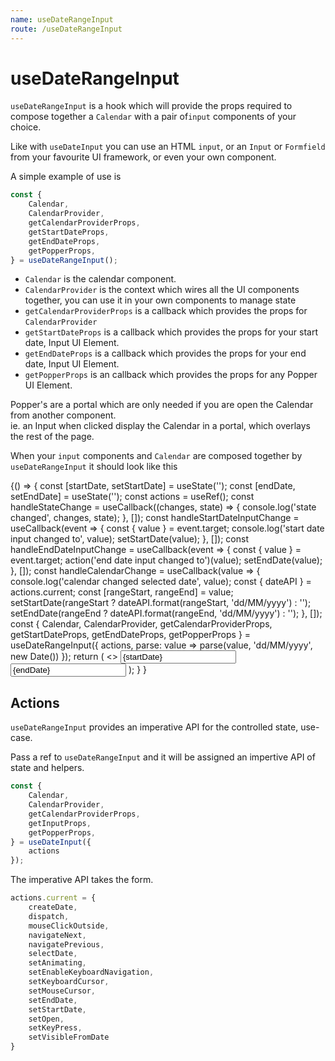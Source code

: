 ```yaml
---
name: useDateRangeInput
route: /useDateRangeInput
---
```


# useDateRangeInput

`useDateRangeInput` is a hook which will provide the props required to compose together a `Calendar`
with a pair of`input` components of your choice.

Like with `useDateInput` you can use an HTML `input`, or an `Input` or `Formfield` from your favourite UI framework, or even your own component.

A simple example of use is

```javascript
const {
    Calendar,
    CalendarProvider,
    getCalendarProviderProps,
    getStartDateProps,
    getEndDateProps,
    getPopperProps,
} = useDateRangeInput();
```  

- `Calendar` is the calendar component.
- `CalendarProvider` is the context which wires all the UI components together, you can use it in your own components
to manage state
-  `getCalendarProviderProps` is a callback which provides the props for `CalendarProvider`
-  `getStartDateProps` is a callback which provides the props for your start date, Input UI Element.
-  `getEndDateProps` is a callback which provides the props for your end date, Input UI Element.
-  `getPopperProps` is an callback which provides the props for any Popper UI Element.  

Popper's are a portal which are only needed if you are open the Calendar from another component.   
ie. an Input when clicked display the Calendar in a portal, which overlays the rest of the page.  

When your `input` components and `Calendar` are composed together by `useDateRangeInput` it should look like this

<Playground >
{() => {
    const [startDate, setStartDate] = useState('');
    const [endDate, setEndDate] = useState('');
    const actions = useRef();
    const handleStateChange = useCallback((changes, state) => {
        console.log('state changed', changes, state);
    }, []);
    const handleStartDateInputChange = useCallback(event => {
        const { value } = event.target;
        console.log('start date input changed to', value);
        setStartDate(value);
    }, []);
    const handleEndDateInputChange = useCallback(event => {
        const { value } = event.target;
        action('end date input changed to')(value);
        setEndDate(value);
    }, []);
    const handleCalendarChange = useCallback(value => {
        console.log('calendar changed selected date', value);
        const { dateAPI } = actions.current;
        const [rangeStart, rangeEnd] = value;
        setStartDate(rangeStart ? dateAPI.format(rangeStart, 'dd/MM/yyyy') : '');
        setEndDate(rangeEnd ? dateAPI.format(rangeEnd, 'dd/MM/yyyy') : '');
    }, []);
    const {
        Calendar,
        CalendarProvider,
        getCalendarProviderProps,
        getStartDateProps,
        getEndDateProps,
        getPopperProps
    } = useDateRangeInput({
        actions,
        parse: value => parse(value, 'dd/MM/yyyy', new Date())
    });
    return (
        <>
            <input
                {...getStartDateProps({ onChange: handleStartDateInputChange })}
                value={startDate}
            />
            <input {...getEndDateProps({ onChange: handleEndDateInputChange })} value={endDate} />
            <CalendarProvider
                {...getCalendarProviderProps({
                    adapter: dateAdapter,
                    numOfColumns: 3,
                    numOfVisibleMonths: 6,
                    onCalendarChange: handleCalendarChange,
                    onStateChange: handleStateChange
                })}
            >
                <Popper {...getPopperProps()}>
                    <Calendar />
                </Popper>
            </CalendarProvider>
        </>
    );
}
}
</Playground>

## Actions 

`useDateRangeInput` provides an imperative API for the controlled state, use-case.

Pass a ref to `useDateRangeInput` and it will be assigned an impertive API of state and helpers.

```javascript
const {
    Calendar,
    CalendarProvider,
    getCalendarProviderProps,
    getInputProps,
    getPopperProps,
} = useDateInput({
    actions
});
```

The imperative API takes the form.

```javascript
actions.current = {
    createDate, 
    dispatch,
    mouseClickOutside,
    navigateNext,
    navigatePrevious,
    selectDate,
    setAnimating,
    setEnableKeyboardNavigation,
    setKeyboardCursor,
    setMouseCursor,
    setEndDate,
    setStartDate,
    setOpen,
    setKeyPress,
    setVisibleFromDate
}
```
